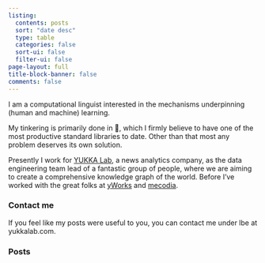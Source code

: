 ```yaml
---
listing:
  contents: posts
  sort: "date desc"
  type: table
  categories: false
  sort-ui: false
  filter-ui: false
page-layout: full
title-block-banner: false
comments: false
---
```


I am a computational linguist interested in the mechanisms underpinning (human and machine) learning. 

My tinkering is primarily done in 🐍, which I firmly believe to have one of the most productive standard libraries to date. Other than that most any problem deserves its own solution.

Presently I work for [YUKKA Lab](https://www.yukkalab.com), a news analytics company, as the data engineering team lead of a fantastic group of people, where we are aiming to create a comprehensive knowledge graph of the world.
Before I've worked with the great folks at [yWorks](https://www.yworks.com) and [mecodia](https://mecodia.de).

### Contact me

If you feel like my posts were useful to you, you can contact me under lbe at yukkalab.com.

### Posts
